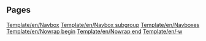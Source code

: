 
== Pages ==
[[Template/en/Navbox]]
[[Template/en/Navbox subgroup]]
[[Template/en/Navboxes]]
[[Template/en/Nowrap begin]]
[[Template/en/Nowrap end]]
[[Template/en/·w]]
